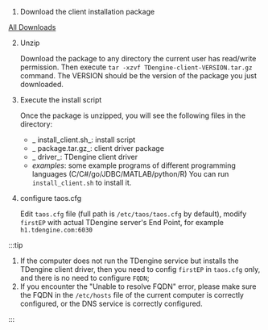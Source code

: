 
1. Download the client installation package
  
  <PkgListV3 type={1} sys="Linux" />

   [All Downloads](../../releases/tdengine)

2. Unzip

   Download the package to any directory the current user has read/write permission. Then execute `tar -xzvf TDengine-client-VERSION.tar.gz` command.
   The VERSION should be the version of the package you just downloaded.
3. Execute the install script

   Once the package is unzipped, you will see the following files in the directory:
   - _ install_client.sh_: install script
   - _ package.tar.gz_: client driver package
   - _ driver_: TDengine client driver
   - _examples_: some example programs of different programming languages (C/C#/go/JDBC/MATLAB/python/R)
   You can run `install_client.sh`  to install it.
4. configure taos.cfg

   Edit `taos.cfg` file (full path is `/etc/taos/taos.cfg` by default), modify `firstEP` with actual TDengine server's End Point, for example `h1.tdengine.com:6030`

:::tip

1. If the computer does not run the TDengine service but installs the TDengine client driver, then you need to config `firstEP` in  `taos.cfg` only, and there is no need to configure `FQDN`;
2. If you encounter the "Unable to resolve FQDN" error, please make sure the FQDN in the `/etc/hosts` file of the current computer is correctly configured, or the DNS service is correctly configured.

:::
